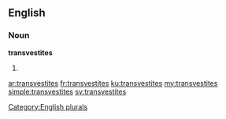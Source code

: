 ==English==

===Noun===
'''transvestites'''

# {{plural of|transvestite}}

[[Category:English plurals]]

[[ar:transvestites]]
[[fr:transvestites]]
[[ku:transvestites]]
[[my:transvestites]]
[[simple:transvestites]]
[[sv:transvestites]]